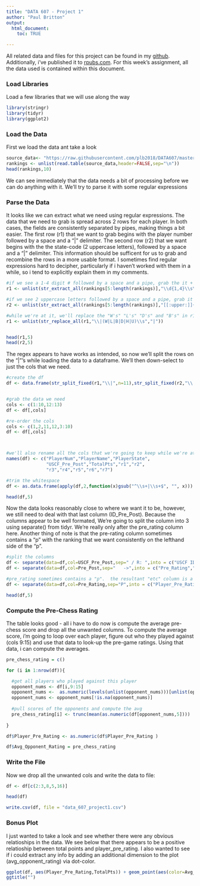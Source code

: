 ---
title: "DATA 607 - Project 1"
author: "Paul Britton"
output: 
  html_document:
    toc: TRUE

---


All related data and files for this project can be found in my  [github](https://github.com/plb2018/DATA607/tree/master/DATA_607_Project1).  Additionally, i've published it to [rpubs.com](http://rpubs.com/plb_lttfer/361563).  For this week's assignment, all the data used is contained within this document.



### Load Libraries

Load a few libraries that we will use along the way

```{r} 
library(stringr) 
library(tidyr)
library(ggplot2)
``` 


### Load the Data

First we load the data ant take a look

```{r} 

source_data<- "https://raw.githubusercontent.com/plb2018/DATA607/master/DATA_607_Project1/tournamentinfo.txt" 
rankings <- unlist(read.table(source_data,header=FALSE,sep="\n")) 
head(rankings,10)
```

We can see immediately that the data needs a bit of processing before we can do anything with it.  We'll try to parse it with some regular expressions

### Parse the Data

It looks like we can extract what we need using regular expressions.  The data that we need to grab is spread across 2 rows for each player.  In both cases, the fields are consistently separated by pipes, making things a bit easier.  The first row (r1) that we want to grab begins with the player number followed by a space and a "|" delimiter.  The second row (r2) that we want begins with the the state-code (2 uppercase letters), followed by a space and a "|" delimiter.  This information should  be sufficent for us to grab and recombine the rows in a more usable format.   I sometimes find regular expressions hard to decipher, particularly if i haven't worked with them in a while, so i tend to explicitly explain them in my comments.


```{r} 


#if we see a 1-4 digit # followed by a space and a pipe, grab the it + the rest of the row
r1 <- unlist(str_extract_all(rankings[5:length(rankings)],"\\d{1,4}\\s\\|.+")) 

#if we see 2 uppercase letters followed by a space and a pipe, grab it + the rest of the row
r2 <- unlist(str_extract_all(rankings[5:length(rankings)],"[[:upper:]]{2}\\s\\|.+")) 

#while we're at it, we'll replace the "W's" "L's" "D's" and "B's" in r1... we just want thte #s
r1 <- unlist(str_replace_all(r1,"\\|(W|L|B|D|H|U)\\s","|"))


head(r1,5)
head(r2,5)


```

The regex appears to have works as intended, so now we'll split the rows on the "|"'s while loading the data to a dataframe.  We'll then  down-select to just the cols that we need.

```{r} 

#create the df
df <- data.frame(str_split_fixed(r1,"\\|",n=11),str_split_fixed(r2,"\\|",n=10))


#grab the data we need
cols <- c(1:10,12:13)
df <- df[,cols]

#re-order the cols 
cols <- c(1,2,11,12,3:10)
df <- df[,cols]



#we'll also rename all the cols that we're going to keep while we're at it
names(df) <- c("PlayerNum","PlayerName","PlayerState",
               "USCF_Pre_Post","TotalPts","r1","r2",
               "r3","r4","r5","r6","r7")

#trim the whitespace
df <- as.data.frame(apply(df,2,function(x)gsub("^\\s+|\\s+$", "", x)))

head(df,5)
``` 


Now the data looks reasonably close to where we want it to be, however, we still need to deal with that last column (ID_Pre_Post).  Because the columns appear to be well formated, We're going to split the column into 3 using separate() from tidyr.  We're really only after the pre_rating column here.  Another thing of note is that the pre-rating column sometimes contains a "p" with the ranking that we want consistently on the lefthand side of the "p".

```{r warning=FALSE} 

#split the columns 
df <- separate(data=df,col=USCF_Pre_Post,sep=" / R: ",into = c("USCF ID","Pre_Post"))
df <- separate(data=df,col=Pre_Post,sep="   ->",into = c("Pre_Rating","Post_Rating"))

#pre_rating sometimes contains a "p".  the resultant "etc" column is a throw-away
df <- separate(data=df,col=Pre_Rating,sep="P",into = c("Player_Pre_Rating","etc"))

head(df,5)

``` 

### Compute the Pre-Chess Rating


The table looks good - all i have to do now is compute the average pre-chess score and drop all the unwanted columns.  To compute the average score, i'm going to loop over each player, figure out who they played against (cols 9:15) and use that data to look-up the pre-game ratings.  Using that data, i can compute the averages.


```{r warning=FALSE} 

pre_chess_rating = c()

for (i in 1:nrow(df)){

  #get all players who played against this player
  opponent_nums <- df[i,9:15]
  opponent_nums <-  as.numeric(levels(unlist(opponent_nums)))[unlist(opponent_nums)]
  opponent_nums <- opponent_nums[!is.na(opponent_nums)]
  
  #pull scores of the opponents and compute the avg
  pre_chess_rating[i] <- trunc(mean(as.numeric(df[opponent_nums,5])))  
 
}

df$Player_Pre_Rating <- as.numeric(df$Player_Pre_Rating )

df$Avg_Opponent_Rating = pre_chess_rating


```

### Write the File

Now we drop all the unwanted cols and write the data to file:

```{r warning=FALSE} 

df <- df[c(2:3,8,5,16)]

head(df)

write.csv(df, file = "data_607_project1.csv")

``` 


### Bonus Plot

I just wanted to take a look and see whether there were any obvious relatioships in the data.  We see below that there appears to be a positive relatioship between total points and player_pre_rating.  I also wanted to  see if i could extract any info by adding an additional dimension to the plot (avg_opponent_rating) via dot-color.    

```{r warning=FALSE} 

ggplot(df, aes(Player_Pre_Rating,TotalPts)) + geom_point(aes(color=Avg_Opponent_Rating)) +
ggtitle("")


``` 